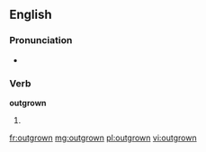 ==English==

===Pronunciation===
* {{IPA|/ˈɑʊtɡɻɔʊn/}}

===Verb===
'''outgrown'''

# {{past participle of|[[outgrow]]}}

[[fr:outgrown]]
[[mg:outgrown]]
[[pl:outgrown]]
[[vi:outgrown]]